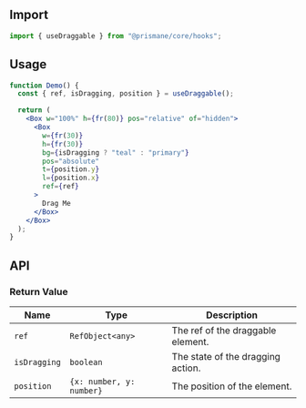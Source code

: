 ## Import

```js
import { useDraggable } from "@prismane/core/hooks";
```

## Usage

```jsx
function Demo() {
  const { ref, isDragging, position } = useDraggable();

  return (
    <Box w="100%" h={fr(80)} pos="relative" of="hidden">
      <Box
        w={fr(30)}
        h={fr(30)}
        bg={isDragging ? "teal" : "primary"}
        pos="absolute"
        t={position.y}
        l={position.x}
        ref={ref}
      >
        Drag Me
      </Box>
    </Box>
  );
}
```

## API

### Return Value

| Name         | Type                     | Description                       |
| ------------ | ------------------------ | --------------------------------- |
| `ref`        | `RefObject<any>`         | The ref of the draggable element. |
| `isDragging` | `boolean`                | The state of the dragging action. |
| `position`   | `{x: number, y: number}` | The position of the element.      |
